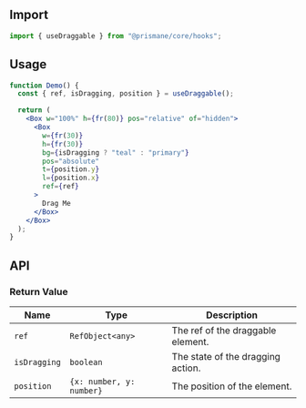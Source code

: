 ## Import

```js
import { useDraggable } from "@prismane/core/hooks";
```

## Usage

```jsx
function Demo() {
  const { ref, isDragging, position } = useDraggable();

  return (
    <Box w="100%" h={fr(80)} pos="relative" of="hidden">
      <Box
        w={fr(30)}
        h={fr(30)}
        bg={isDragging ? "teal" : "primary"}
        pos="absolute"
        t={position.y}
        l={position.x}
        ref={ref}
      >
        Drag Me
      </Box>
    </Box>
  );
}
```

## API

### Return Value

| Name         | Type                     | Description                       |
| ------------ | ------------------------ | --------------------------------- |
| `ref`        | `RefObject<any>`         | The ref of the draggable element. |
| `isDragging` | `boolean`                | The state of the dragging action. |
| `position`   | `{x: number, y: number}` | The position of the element.      |
